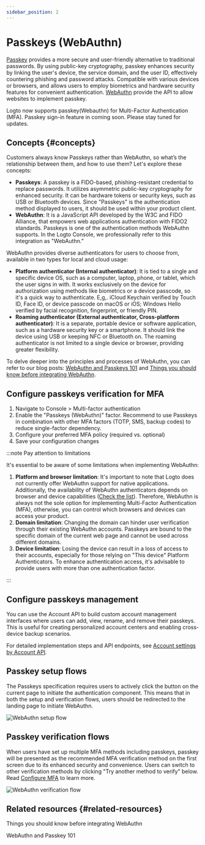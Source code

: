 ```yaml
---
sidebar_position: 2
---
```


# Passkeys (WebAuthn)

[Passkey](https://auth.wiki/passkey) provides a more secure and user-friendly alternative to traditional passwords. By using public-key cryptography, passkey enhances security by linking the user's device, the service domain, and the user ID, effectively countering phishing and password attacks. Compatible with various devices or browsers, and allows users to employ biometrics and hardware security features for convenient authentication. [WebAuthn](https://auth.wiki/webauthn) provide the API to allow websites to implement passkey.

Logto now supports passkey(Webauthn) for Multi-Factor Authentication (MFA). Passkey sign-in feature in coming soon. Please stay tuned for updates.

## Concepts \{#concepts}

Customers always know Passkeys rather than WebAuthn, so what’s the relationship between them, and how to use them? Let's explore these concepts:

- **Passkeys**: A passkey is a FIDO-based, phishing-resistant credential to replace passwords. It utilizes asymmetric public-key cryptography for enhanced security. It can be hardware tokens or security keys, such as USB or Bluetooth devices. Since "Passkeys" is the authentication method displayed to users, it should be used within your product client.
- **WebAuthn**: It is a JavaScript API developed by the W3C and FIDO Alliance, that empowers web applications authentication with FIDO2 standards. Passkeys is one of the authentication methods WebAuthn supports. In the Logto Console, we professionally refer to this integration as "WebAuthn.”

WebAuthn provides diverse authenticators for users to choose from, available in two types for local and cloud usage:

- **Platform authenticator (Internal authenticator)**: It is tied to a single and specific device OS, such as a computer, laptop, phone, or tablet, which the user signs in with. It works exclusively on the device for authorization using methods like biometrics or a device passcode, so it's a quick way to authenticate. E,g,. iCloud Keychain verified by Touch ID, Face ID, or device passcode on macOS or iOS; Windows Hello verified by facial recognition, fingerprint, or friendly PIN.
- **Roaming authenticator (External authenticator, Cross-platform authenticator)**: It is a separate, portable device or software application, such as a hardware security key or a smartphone. It should link the device using USB or keeping NFC or Bluetooth on. The roaming authenticator is not limited to a single device or browser, providing greater flexibility.

To delve deeper into the principles and processes of WebAuthn, you can refer to our blog posts: [WebAuthn and Passkeys 101](https://blog.logto.io/web-authn-and-passkey-101/) and [Things you should know before integrating WebAuthn](https://blog.logto.io/webauthn-base-knowledge/).

## Configure passkeys verification for MFA

1. Navigate to <CloudLink to="/mfa">Console > Multi-factor authentication</CloudLink>
2. Enable the "Passkeys (WebAuthn)" factor. Recommend to use Passkeys in combination with other MFA factors (TOTP, SMS, backup codes) to reduce single-factor dependency.
3. Configure your preferred MFA policy (required vs. optional)
4. Save your configuration changes

:::note Pay attention to limitations

It's essential to be aware of some limitations when implementing WebAuthn:

1. **Platform and browser limitation**: It's important to note that Logto does not currently offer WebAuthn support for native applications. Additionally, the availability of WebAuthn authenticators depends on browser and device capabilities ([Check the list](https://caniuse.com/?search=webauthn)). Therefore, WebAuthn is always not the sole option for implementing Multi-Factor Authentication (MFA), otherwise, you can control which browsers and devices can access your product.
2. **Domain limitation**: Changing the domain can hinder user verification through their existing WebAuthn accounts. Passkeys are bound to the specific domain of the current web page and cannot be used across different domains.
3. **Device limitation**: Losing the device can result in a loss of access to their accounts, especially for those relying on "This device" Platform Authenticators. To enhance authentication access, it's advisable to provide users with more than one authentication factor.

:::

## Configure passkeys management

You can use the Account API to build custom account management interfaces where users can add, view, rename, and remove their passkeys. This is useful for creating personalized account centers and enabling cross-device backup scenarios.

For detailed implementation steps and API endpoints, see [Account settings by Account API](/end-user-flows/account-settings/by-account-api#link-a-new-webauthn-passkey).

## Passkey setup flows

The Passkeys specification requires users to actively click the button on the current page to initiate the authentication component. This means that in both the setup and verification flows, users should be redirected to the landing page to initiate WebAuthn.

<img src="/img/assets/webauthn-setup-flow.png" alt="WebAuthn setup flow" />

## Passkey verification flows

When users have set up multiple MFA methods including passkeys, passkey will be presented as the recommended MFA verification method on the first screen due to its enhanced security and convenience. Users can switch to other verification methods by clicking "Try another method to verify" below. Read [Configure MFA](/end-user-flows/mfa/configure-mfa#mfa-verification-flow) to learn more.

<img src="/img/assets/webauthn-verification-flow.png" alt="WebAuthn verification flow" />

## Related resources \{#related-resources}

<Url href="https://blog.logto.io/webauthn-base-knowledge">
  Things you should know before integrating WebAuthn
</Url>

<Url href="https://blog.logto.io/web-authn-and-passkey-101">WebAuthn and Passkey 101</Url>
